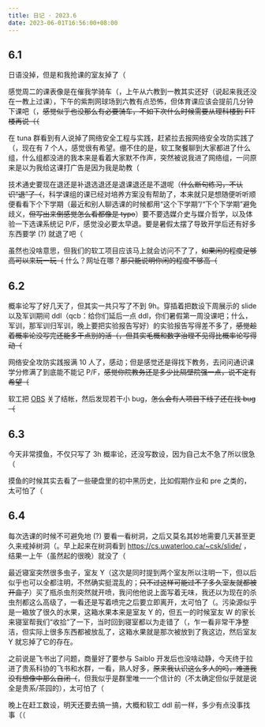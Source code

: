 ```yaml
---
title: 日记 · 2023.6
date: 2023-06-01T16:56:00+08:00
---
```


## 6.1

日语没掉，但是和我抢课的室友掉了（

感觉周二的课表像是在催我学骑车（，上午从六教到一教其实还好（说起来我还没在一教上过课），下午的紫荆网球场到六教有点恐怖，但体育课应该会提前几分钟下课吧（，~~感觉似乎也没那么有必要骑车，不如下次什么时候需要从理科楼到 FIT 楼再说（（~~

在 tuna 群看到有人说掉了网络安全工程与实践，赶紧拉去报网络安全攻防实践了（，现在有 7 个人，感觉很有希望。绷不住的是，软工聚餐聊到大家都进了什么组，什么组都没进的我本来是看着大家默不作声，突然被说我进了网络组，一问原来是以为我给这课打广告是因为我是助教（

技术通史要现在退还是补退选退还是退课退还是不退呢（~~什么断句练习，不认识“退”了（~~，科学课组的课已经对培养方案没有帮助了，本来就只是想随便听听顺便看看下个下学期（最近和别人聊选课的时候都用“这个下学期”/“下个下学期”避免歧义，~~但写出来倒感觉怎么看都像是 typo~~）要不要选媒介史与媒介哲学，以及体验一下选课系统记 P/F，感觉没必要太早退。要是暑假太摆了导致开学后还有好多东西要学 (?) 就退了吧（

虽然也没啥意思，但我们的软工项目应该马上就会访问不了了，~~如果闲的程度足够高可以来玩一玩（~~ <span class="heimu">什么？网址在哪？~~那只能说明你闲的程度不够高（~~</span>

## 6.2

概率论写了好几天了，但其实一共只写了不到 9h。穿插着把数设下周展示的 slide 以及军训期间 ddl（<span class="heimu">qcb：给你们延后一点 ddl，你们暑假第一周没课吧；什么，军训，那军训归军训，晚上要把实验报告写好</span>）的实验报告写得差不多了，~~感觉趁着概率论没写完还能多干点别的活（，但其实毛概和数字治理不见得比概率论写得动（~~

网络安全攻防实践报满 10 人了，感动；但是感觉还是得找下教务，去问问通识课学分修满了到底能不能记 P/F，~~感觉你院教务还是多少比隔壁院强一点，说不定有希望（~~

软工把 [OBS](https://www.huaweicloud.com/product/obs.html) 关了结帐，然后发现若干小 bug，~~怎么会有人项目下线了还在找 bug（~~

## 6.3

今天非常摸鱼，不仅只写了 3h 概率论，还没写数设，因为自己太不急了所以很急（

摸鱼的时候其实去看了一些硬盘里的初中黑历史，比如假期作业和 pre 之类的，太可怕了（

## 6.4

每次选课的时候不可避免地 (?) 要看一看树洞，之后又莫名其妙地需要几天甚至更久来戒掉树洞（。早上起来在树洞看到 https://cs.uwaterloo.ca/~csk/slide/ ，结果一上午（虽然起的很晚）就没了（

最近寝室突然很多虫子，室友 Y（<span class="heimu">这次是同时提到两个室友所以注明一下，但以后似乎也可以全都注明，不然确实挺混乱的；~~只不过这样可能过不了多久室友就都被开盒了~~</span>）买了瓶杀虫剂突然就开喷，我问他他说上面写着无味，我还以为现在的杀虫剂都这么高级了，一看还是写着喷完之后要立即离开，太可怕了（。污染源似乎是一箱放了很久的水果，这箱水果本来是室友 Y 的，但五一的时候室友 W 的家长来寝室帮我们“收拾”了一下，当时回到寝室都以为走错了（，乍一看非常干净整洁，但实际上很多东西都被放乱了，这箱水果就是那次被放到了我这边，然后室友 Y 就忘掉了它的存在。

之前说是飞书出了问题，商量好了要参与 Saiblo 开发后也没啥动静，今天终于拉进了贵系科协的飞书和水群，一看，熟人好多，~~原来我认识这么多人的吗，难道我没有想像中那么自闭（~~，但我似乎是群里唯一一个信计的（不太确定但似乎就是说全是贵系/茶园的），太可怕了（

晚上在赶工数设，明天还要去搞一搞，大概和软工 ddl 前一样，多少有点没事找事（（
